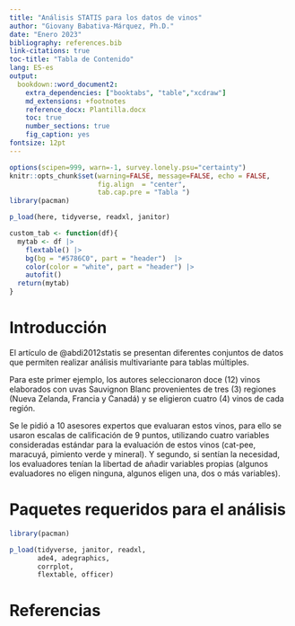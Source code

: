 ```yaml
---
title: "Análisis STATIS para los datos de vinos"
author: "Giovany Babativa-Márquez, Ph.D."
date: "Enero 2023"
bibliography: references.bib
link-citations: true
toc-title: "Tabla de Contenido"
lang: ES-es
output:
  bookdown::word_document2:
    extra_dependencies: ["booktabs", "table","xcdraw"]
    md_extensions: +footnotes
    reference_docx: Plantilla.docx
    toc: true
    number_sections: true
    fig_caption: yes
fontsize: 12pt
---
```


```r
options(scipen=999, warn=-1, survey.lonely.psu="certainty")
knitr::opts_chunk$set(warning=FALSE, message=FALSE, echo = FALSE,
                      fig.align  = "center",
                      tab.cap.pre = "Tabla ")
library(pacman)

p_load(here, tidyverse, readxl, janitor)

custom_tab <- function(df){
  mytab <- df |>  
    flextable() |> 
    bg(bg = "#5786C0", part = "header")  |> 
    color(color = "white", part = "header") |> 
    autofit()
  return(mytab)
}

```

# Introducción

El artículo de @abdi2012statis se presentan diferentes conjuntos de datos que permiten realizar análisis multivariante para tablas múltiples.

Para este primer ejemplo, los autores seleccionaron doce (12) vinos elaborados con uvas Sauvignon Blanc provenientes de tres (3) regiones (Nueva Zelanda, Francia y Canadá) y se eligieron cuatro (4) vinos de cada región. 

Se le pidió a 10 asesores expertos que evaluaran estos vinos, para ello se usaron escalas de calificación de 9 puntos, utilizando cuatro variables consideradas estándar para la evaluación de estos vinos (cat-pee, maracuyá, pimiento verde y mineral). Y segundo, si sentían la necesidad, los evaluadores tenían la libertad de añadir  variables propias (algunos evaluadores no eligen ninguna, algunos eligen una, dos o más variables).

# Paquetes requeridos para el análisis

```r
library(pacman)

p_load(tidyverse, janitor, readxl,
       ade4, adegraphics,
       corrplot,
       flextable, officer)
```

\newpage

# Referencias {.unlisted .unnumbered}
